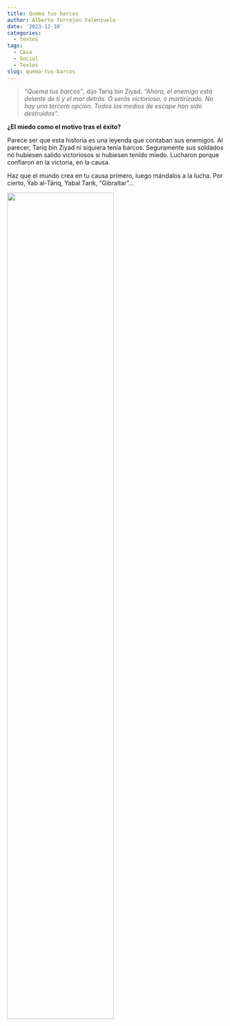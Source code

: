 ```yaml
---
title: Quema tus barcos
author: Alberto Torrejón Valenzuela
date: '2023-12-10'
categories:
  - textos
tags:
  - Casa
  - Social
  - Textos
slug: quema-tus-barcos
---
```


> *"Quema tus barcos"*, dijo Tariq bin Ziyad. *“Ahora, el enemigo está delante de ti y el mar detrás. O serás victorioso, o martirizado. No hay una tercera opción. Todos los medios de escape han sido destruidos”.*

<div class="two-columnsC">
<div class="leftC">

<div class="just">
**¿El miedo como el motivo tras el éxito?**

<span class = "primerapalabra">P</span>arece ser que esta historia es una leyenda que contaban sus enemigos. Al parecer, Tariq bin Ziyad ni siquiera tenía barcos. Seguramente sus soldados no hubiesen salido victoriosos si hubiesen tenido miedo. Lucharon porque confiaron en la victoria, en la causa.

Haz que el mundo crea en tu causa primero, luego mándalos a la lucha.
Por cierto, Ŷab al-Tāriq, Yabal Tarik, "Gibraltar"...
</div>

</div>

<div class="rightC">

![](/text/Img/gib.jpg){width=70% height=70%}
</div>
</div>

